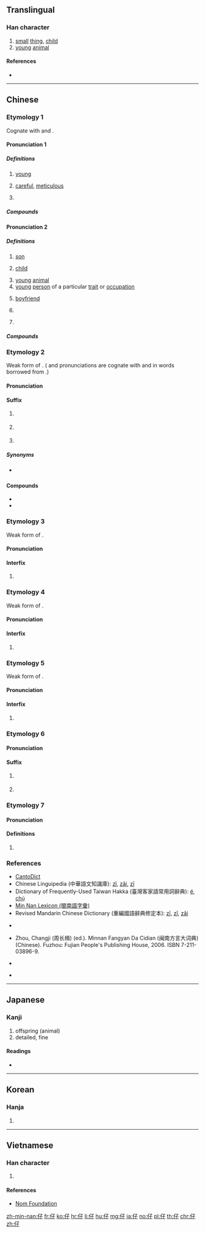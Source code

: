 ==Translingual==

===Han character===
{{Han char|rn=9|rad=人|as=03|sn=5|four=27247|canj=OND|ids=⿰亻子}}

# [[small]] [[thing]], [[child]]
# [[young]] [[animal]]

====References====
* {{Han ref|kx=0092.060|dkj=00367|dj=0195.090|hdz=10115.050|uh=4ED4|ud=20180|bh=A54A|bd=42314}}

----

==Chinese==

===Etymology 1===
Cognate with {{och-l|子}} and {{och-l|崽}}.
{{rfv-etymology|lang=zh}} <!-- Are all the definitions below of the same etymology? -->

====Pronunciation 1====
{{zh-forms}}
{{zh-pron
|m=zǐ
|c=zi2
|h=pfs=chṳ́
|mn=qz:chír/tw,xm,zz:chú
|w=
|mc=2
|oc=2
|ma=
|cat=a,n
}}

=====Definitions=====
{{zh-hanzi}}

# {{lb|zh|domesticated animals or fowls}} [[young]]
#: {{zh-x|仔雞|chick}}
# [[careful]], [[meticulous]]
# {{lb|zh|Taiwan}} {{zh-alt-form|籽|seed}}
#: {{zh-x|菜仔 油|rape'''seed''' oil}}

=====Compounds=====
{{zh-der|仔細}}

====Pronunciation 2====
{{zh-forms|alt=崽}}
{{zh-pron
|m=zǎi
|c=zai2
|c-t=doi2
|h=
|mn=
|w=
|mc=
|oc=
|ma=
|cat=n,suf
}}

=====Definitions=====
{{zh-hanzi}} {{tlb|zh|regional|chiefly|Cantonese}}

# [[son]] {{zh-mw|個|c:粒}}
#: {{zh-x|你 個 仔 真係 好 乖。|Your '''son''' is very well-behaved.|C}}
# [[child]]
#: {{zh-x|男仔|boy|C}}
#: {{zh-x|女{neoi5}仔|girl|C}}
# [[young]] [[animal]]
# [[young]] [[person]] of a particular [[trait]] or [[occupation]] {{zh-mw|個}}
#: {{zh-x|肥仔|[[fatty]]|C}}
#: {{zh-x|打{daa2}工仔|young worker|C}}
# {{lb|zh|slang}} [[boyfriend]] {{zh-mw|c:條}}
# {{non-gloss definition|a diminutive suffix}}
#: {{zh-x|凳仔|small stool|C}}
#: {{zh-x|叔仔|brother-in-law (husband's younger brother)|C}}
# {{non-gloss definition|a suffix for single-syllable nouns}}
#: {{zh-x|雀仔|a birdie|C}}

=====Compounds=====
{{zh-der|仔女|雀仔|男仔|女仔|傻仔|牛仔|肥仔}}

===Etymology 2===
{{zh-forms|alt=囝,兒,啊-after name or title,也-after name or title}}
Weak form of {{zh-l|囝|tr=kiáⁿ, káⁿ}}. ({{etyl|cmn|-}} and {{etyl|yue|-}} pronunciations are cognate with {{zh-l|子}} and {{zh-l|崽}} in words borrowed from {{etyl|nan|-}}.)

====Pronunciation====
{{zh-pron
|m=zǐ,zǎi,1nb=standard in Taiwan,2nb=standard in Mainland; variant in Taiwan
|c=zai2
|h=
|mn=á
|w=
|mc=
|oc=
|ma=
|cat=suf
}}

====Suffix====
{{zh-suf}} {{tcx|chiefly|Min Nan|lang=zh}}

# {{non-gloss definition|a diminutive suffix for nouns, adjectives or quantities}}
#: {{zh-x|囡仔|child|MN}}
#: {{zh-x|小叔仔|brother-in-law (husband's younger brother)|MN}}
#: {{zh-x|勻勻仔|slowly|MN}}
#: {{zh-x|小可仔|a little bit|MN}}
#: {{zh-x|歌仔戲|{{w|Taiwanese opera}}}}
# {{non-gloss definition|a suffix that converts a verb or adjective into a noun}}
#: {{zh-x|抿仔|brush|MN}}
#: {{zh-x|矮仔|shorty|MN}}
# {{non-gloss definition|a suffix placed after a name or title, used endearingly, humorously or pejoratively}}

=====Synonyms=====
* {{qualifier|Mandarin}} {{zh-l|子}}

====Compounds====
* {{zh-l|草仔粿|tr=chháu-á-kóe, chháu-á-ké}}
* {{zh-l|芋仔冰|tr=ō͘-á-peng}}

===Etymology 3===
{{zh-forms}}
Weak form of {{zh-l|佮|tr=kah, kap|and}}.

====Pronunciation====
{{zh-pron
|mn=á
|cat=interfix
}}

====Interfix====
{{zh-interfix}} {{tcx|Min Nan|lang=zh}}
# {{non-gloss definition|an interfix placed between two nouns to show the relationship between the two objects}}
#: {{zh-x|翁仔某|husband '''and''' wife|MN}}

===Etymology 4===
{{zh-forms}}
Weak form of {{zh-l|百|tr=pah|hundred}}.

====Pronunciation====
{{zh-pron
|mn=á
|cat=interfix
}}

====Interfix====
{{zh-interfix}} {{tcx|Min Nan|lang=zh}}
# {{non-gloss definition|an interfix placed between two numbers to denote the value of 100, i.e. x {{lang|zh|仔}} y &#61; 100x + 10y}}
#: {{zh-x|三仔五|three '''hundred''' fifty|MN}}

===Etymology 5===
{{zh-forms}}
Weak form of {{zh-l|旦|tr=tòaⁿ|dawn}}.

====Pronunciation====
{{zh-pron
|mn=á/nà
|cat=interfix
}}

====Interfix====
{{zh-interfix}} {{tcx|Min Nan|lang=zh}}
# {{non-gloss definition|an interfix used limitedly in certain temporal location adverbs}}
#: {{zh-x|今{kin-}仔日|today|MN}}
#: {{zh-x|明{bîn-}仔早{chài}|tomorrow|MN}}

===Etymology 6===
{{zh-forms|alt=兒,欸}}

====Pronunciation====
{{zh-pron
|h=pfs=é
|h_note=In Northern Sixian, 仔 is pronounced as ''è'' when following the rising (31) and dark entering (2) tones
|cat=suf
}}

====Suffix====
{{zh-suf}} {{tcx|Hakka|lang=zh}}

# {{non-gloss definition|a suffix used after nouns}}
#: {{zh-x|樹-仔|tree|H}}
# {{non-gloss definition|a suffix that makes a derogatory slur}}
#: {{zh-x|阿山-仔|[[Mainlander]]|H}}

===Etymology 7===
{{zh-forms}}

====Pronunciation====
{{zh-pron
|m=zī
|c=zi1
|h=
|mn=
|w=
|mc=1
|oc=1
|ma=
|cat=
}}

====Definitions====
{{zh-hanzi}}

# {{zh-only used in|仔肩}}

===References===
* [http://www.cantonese.sheik.co.uk/dictionary/characters/396/ CantoDict]
* Chinese Linguipedia (中華語文知識庫): [http://chinese-linguipedia.org/clk/search/%E4%BB%94/79508/177002 zǐ], [http://chinese-linguipedia.org/clk/search/%E4%BB%94/79508/300981 zǎi], [http://chinese-linguipedia.org/clk/search/%E4%BB%94/79508/357642 zī]
* Dictionary of Frequently-Used Taiwan Hakka (臺灣客家語常用詞辭典): [http://hakka.dict.edu.tw/hakkadict/result_detail.jsp?n_no=2618&soundtype=0&sample=%E4%BB%94 é], [http://hakka.dict.edu.tw/hakkadict/result_detail.jsp?n_no=14493&soundtype=0&sample=%E4%BB%94 chṳ́]
* [http://blgjilui.dict.edu.tw/jilui_result.jsp?phrase=%E5%9B%9D Min Nan Lexicon (閩南語字彙)]
* Revised Mandarin Chinese Dictionary (重編國語辭典修定本): [http://dict.revised.moe.edu.tw/cgi-bin/newDict/dict.sh?cond=%5E%A5J%24&pieceLen=50&fld=1&cat=&ukey=-1130347409&serial=2&recNo=0&op=f&imgFont=1 zī], [http://dict.revised.moe.edu.tw/cgi-bin/newDict/dict.sh?cond=%5E%A5J%24&pieceLen=50&fld=1&cat=&ukey=-1130347409&serial=2&recNo=1&op=f&imgFont=1 zǐ], [http://dict.revised.moe.edu.tw/cgi-bin/newDict/dict.sh?cond=%5E%A5J%24&pieceLen=50&fld=1&cat=&ukey=-1130347409&serial=2&recNo=2&op=f&imgFont=1 zǎi]
* {{qualifier|Min Nan}} {{thcwd|1310}}
* {{qualifier|Min Nan}} Zhou, Changji (周长楫) (ed.). Minnan Fangyan Da Cidian (闽南方言大词典) (Chinese). Fuzhou: Fujian People's Publishing House, 2006. ISBN 7-211-03896-9.
* {{qualifier|Min Nan}} {{thcwda|267}}
* {{qualifier|Min Nan}} {{thcwda|317}}

----

==Japanese==

===Kanji===
{{ja-kanji|grade=|rs=人03}}

# offspring (animal)
# detailed, fine

====Readings====
* {{ja-readings|on=[[し]] (shi), [[さい]] (sai)|kun=[[たえる]] (taeru), [[こ]] (ko)}}

----

==Korean==

===Hanja===
{{ko-hanja|hangeul=자|rv=ja|mr=cha}}

# {{defn|lang=ko|sort=人03}}

----

==Vietnamese==

===Han character===
{{vi-hantu|[[tử]], [[tể]]|rs=人03}}

# {{defn|lang=vi|sort=人03}}

====References====
* [http://nomfoundation.org/common/nom_details.php?codepoint=4ed4 Nom Foundation]

[[zh-min-nan:仔]]
[[fr:仔]]
[[ko:仔]]
[[hr:仔]]
[[li:仔]]
[[hu:仔]]
[[mg:仔]]
[[ja:仔]]
[[no:仔]]
[[pl:仔]]
[[th:仔]]
[[chr:仔]]
[[zh:仔]]